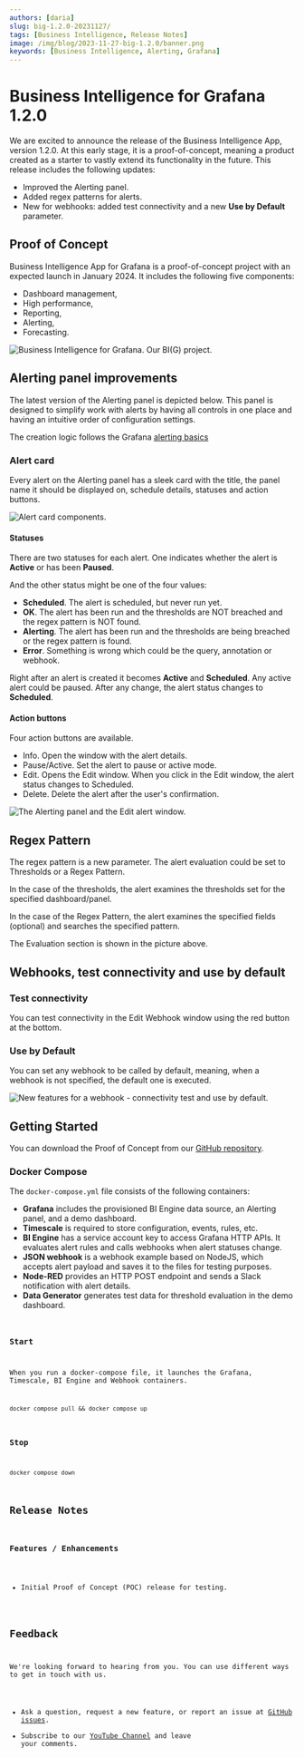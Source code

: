```yaml
---
authors: [daria]
slug: big-1.2.0-20231127/
tags: [Business Intelligence, Release Notes]
image: /img/blog/2023-11-27-big-1.2.0/banner.png
keywords: [Business Intelligence, Alerting, Grafana]
---
```



# Business Intelligence for Grafana 1.2.0

We are excited to announce the release of the Business Intelligence App, version 1.2.0. At this early stage, it is a proof-of-concept, meaning a product created as a starter to vastly extend its functionality in the future.
This release includes the following updates:

- Improved the Alerting panel.
- Added regex patterns for alerts.
- New for webhooks: added test connectivity and a new **Use by Default** parameter.

## Proof of Concept

Business Intelligence App for Grafana is a proof-of-concept project with an expected launch in January 2024. It includes the following five components:

- Dashboard management,
- High performance,
- Reporting,
- Alerting,
- Forecasting.

<Image
  title="Business Intelligence for Grafana. Our BI(G) project."
  src="/img/big/concept.png"
/>

## Alerting panel improvements

The latest version of the Alerting panel is depicted below. This panel is designed to simplify work with alerts by having all controls in one place and having an intuitive order of configuration settings.

The creation logic follows the Grafana [alerting basics](link)

### Alert card

Every alert on the Alerting panel has a sleek card with the title, the panel name it should be displayed on, schedule details, statuses and action buttons.

<Image
  title="Alert card components."
  src="/img/blog/2023-11-27-big-1.2.0/alert-card.png"
/>

#### Statuses

There are two statuses for each alert. One indicates whether the alert is **Active** or has been **Paused**.

And the other status might be one of the four values:

- **Scheduled**. The alert is scheduled, but never run yet.
- **OK**. The alert has been run and the thresholds are NOT breached and the regex pattern is NOT found.
- **Alerting**. The alert has been run and the thresholds are being breached or the regex pattern is found.
- **Error**. Something is wrong which could be the query, annotation or webhook.

Right after an alert is created it becomes **Active** and **Scheduled**. Any active alert could be paused.
After any change, the alert status changes to **Scheduled**.

#### Action buttons

Four action buttons are available.

- Info. Open the window with the alert details.
- Pause/Active. Set the alert to pause or active mode.
- Edit. Opens the Edit window. When you click in the Edit window, the alert status changes to Scheduled.
- Delete. Delete the alert after the user's confirmation.

<Image
  title="The Alerting panel and the Edit alert window."
  src="/img/blog/2023-11-27-big-1.2.0/alerting-panel.png"
/>

## Regex Pattern

The regex pattern is a new parameter. The alert evaluation could be set to Thresholds or a Regex Pattern.

In the case of the thresholds, the alert examines the thresholds set for the specified dashboard/panel.

In the case of the Regex Pattern, the alert examines the specified fields (optional) and searches the specified pattern.

The Evaluation section is shown in the picture above.

## Webhooks, test connectivity and use by default

### Test connectivity

You can test connectivity in the Edit Webhook window using the red button at the bottom.

### Use by Default

You can set any webhook to be called by default, meaning, when a webhook is not specified, the default one is executed.

<Image
  title="New features for a webhook - connectivity test and use by default."
  src="/img/blog/2023-11-27-big-1.2.0/webhook.png"
/>

## Getting Started

You can download the Proof of Concept from our [GitHub repository](https://github.com/volkovlabs/volkovlabs-bi-grafana).

### Docker Compose

The `docker-compose.yml` file consists of the following containers:

- **Grafana** includes the provisioned BI Engine data source, an Alerting panel, and a demo dashboard.
- **Timescale** is required to store configuration, events, rules, etc.
- **BI Engine** has a service account key to access Grafana HTTP APIs. It evaluates alert rules and calls webhooks when alert statuses change.
- **JSON webhook** is a webhook example based on NodeJS, which accepts alert payload and saves it to the files for testing purposes.
- **Node-RED** provides an HTTP POST endpoint and sends a Slack notification with alert details.
- **Data Generator** generates test data for threshold evaluation in the demo dashboard.

<Code
  url="https://github.com/VolkovLabs/volkovlabs-bi-grafana/blob/main/docker-compose.yml"
  language="yaml"
/>

### Start

When you run a docker-compose file, it launches the Grafana, Timescale, BI Engine and Webhook containers.

```
docker compose pull && docker compose up
```

### Stop

```
docker compose down
```

## Release Notes

### Features / Enhancements

- Initial Proof of Concept (POC) release for testing.

## Feedback

We're looking forward to hearing from you. You can use different ways to get in touch with us.

- Ask a question, request a new feature, or report an issue at [GitHub issues](https://github.com/volkovlabs/volkovlabs-bi-grafana/issues).
- Subscribe to our [YouTube Channel](https://www.youtube.com/@volkovlabs) and leave your comments.
